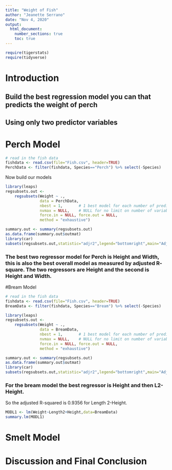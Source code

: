 ```yaml
---
title: "Weight of Fish"
author: "Jeanette Serrano"
date: "Nov 4, 2020"
output: 
  html_document:
    number_sections: true
    toc: true
---
```



```r
require(tigerstats)
require(tidyverse)
```

# Introduction

<!--In this section you explain what you are trying to show.  Where did the data come from?  What is the research or other question you are trying to answer?!-->

## Build the best regression model you can that predicts the weight of perch
## Using only two predictor variables  


# Perch Model 

<!--Decide on your methods:  use "variable analysis" or other appropriate descriptors.  Make sure to choose at least one graphical method and at least one numerical method.!-->

```r
# read in the fish data 
fishdata <- read.csv(file="Fish.csv", header=TRUE)
PerchData <- filter(fishdata, Species=="Perch") %>% select(-Species)                
```

Now build our models
```r
library(leaps)
regsubsets.out <-
    regsubsets(Weight ~ .,
               data = PerchData,
               nbest = 1,       # 1 best model for each number of predictors
               nvmax = NULL,    # NULL for no limit on number of variables
               force.in = NULL, force.out = NULL,
               method = "exhaustive")

summary.out <- summary(regsubsets.out)
as.data.frame(summary.out$outmat)
library(car)
subsets(regsubsets.out,statistic="adjr2",legend="bottomright",main="Adjusted R^2")
```
   
### The best two regressor model for Perch is Height and Width, this is also the best overall model as measured by adjusted R- square. The two regressors are Height and the second is Height and Width. 


#Bream Model 

```r
# read in the fish data 
fishdata <- read.csv(file="Fish.csv", header=TRUE)
BreamData <- filter(fishdata, Species=="Bream") %>% select(-Species)                
```



```r
library(leaps)
regsubsets.out <-
    regsubsets(Weight ~ .,
               data = BreamData,
               nbest = 1,       # 1 best model for each number of predictors
               nvmax = NULL,    # NULL for no limit on number of variables
               force.in = NULL, force.out = NULL,
               method = "exhaustive")

summary.out <- summary(regsubsets.out)
as.data.frame(summary.out$outmat)
library(car)
subsets(regsubsets.out,statistic="adjr2",legend="bottomright",main="Adjusted R^2")
```
<!--Divide this section into two sub-sections:  One for your descriptive  results and one for your inferential results.!-->
  
### For the bream model the best regressor is Height and then L2-Height.
So the adjusted R-squared is 0.9356 for Length 2-Height. 
  

```r
MODL1 <- lm(Weight~Length2+Height,data=BreamData)
summary.lm(MODL1)
```

# Smelt Model 



# Discussion and Final Conclusion

<!--Discussion and conclusion here.  If you found a relationship be sure to consider whether the relationship occurs because one of the variavbles causes the other, or whether they perhasps are related for some other reason.  Watch the chapter 6 videos from the GeorgeTown videos collection.!-->
